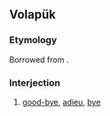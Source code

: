 ==Volapük==

===Etymology===
Borrowed from {{bor|vo|fr|adieu|notext=1}}.

===Interjection===
{{head|vo|interjection}}

# [[good-bye]], [[adieu]], [[bye]]